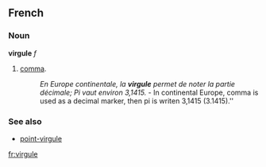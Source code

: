 ==French==
===Noun===
'''virgule''' ''f''

# [[comma]].
#:''En Europe continentale, la '''virgule''' permet de noter la partie décimale; Pi vaut environ 3,1415.'' - In continental Europe, comma is used as a decimal marker, then pi is writen 3,1415 (3.1415).''

===See also===
*[[point-virgule]]
[[fr:virgule]]
